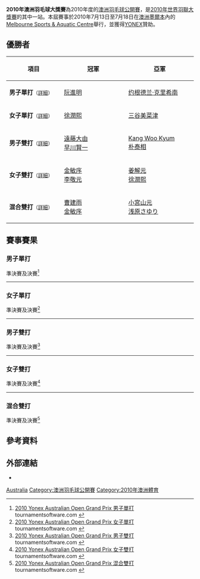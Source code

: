 {{noteTA|G1=Badminton}}
{{infobox badminton event
|name           = 2010年澳洲羽毛球大獎賽
|image          = 
|size           = 
|caption        =
|dates          = 2010年7月13日－7月18日
|number_edition = 
|level          = 3B
|prize_money    = 
|location       = {{AUS}}[[墨爾本|墨爾本]] 
|venue          = [[Melbourne_Sports_&_Aquatic_Centre|Melbourne Sports & Aquatic Centre]]
|previous       = 2009年澳洲羽毛球大獎賽
|next           = 2011年澳洲羽毛球黃金大獎賽
}}
'''2010年澳洲羽毛球大獎賽'''為2010年度的[[澳洲羽毛球公開賽|澳洲羽毛球公開賽]]，是[[2010年世界羽聯大獎賽|2010年世界羽聯大獎賽]]的其中一站。本屆賽事於2010年7月13日至7月18日在[[澳洲|澳洲]][[墨爾本|墨爾本]]內的[[Melbourne_Sports_&_Aquatic_Centre|Melbourne Sports & Aquatic Centre]]舉行，並獲得[[YONEX|YONEX]]贊助。

== 優勝者 ==
{| class=wikitable style="font-size:small"
!width="200"|項目
!width="250"|冠軍
!width="250"|亞軍
|-
|'''男子單打'''<small>（[[#男子單打|詳細]]）</small>
|{{flagicon|VIE}} [[阮進明|阮進明]]
|{{flagicon|MAS}} [[约根德兰·克里希南|约根德兰·克里希南]]
|-
|'''女子單打'''<small>（[[#女子單打|詳細]]）</small>
|{{flagicon|KOR}} [[徐潤熙|徐潤熙]]
|{{flagicon|JPN}} [[三谷美菜津|三谷美菜津]]
|-
|'''男子雙打'''<small>（[[#男子雙打|詳細]]）</small>
|{{flagicon|JPN}} [[遠藤大由|遠藤大由]] <br /> {{flagicon|JPN}} [[早川賢一|早川賢一]]
|{{flagicon|KOR}} [[Kang_Woo_Kyum|Kang Woo Kyum]]<br/>{{flagicon|KOR}} [[朴泰相|朴泰相]]
|-
|'''女子雙打'''<small>（[[#女子雙打|詳細]]）</small>
|{{flagicon|KOR}} [[金敏序|金敏序]] <br /> {{flagicon|KOR}} [[李敬元|李敬元]]
|{{flagicon|KOR}} [[姜解元|姜解元]] <br /> {{flagicon|KOR}} [[徐潤熙|徐潤熙]]
|-
|'''混合雙打'''<small>（[[#混合雙打|詳細]]）</small>
|{{flagicon|KOR}} [[曹建雨|曹建雨]] <br /> {{flagicon|KOR}} [[金敏序|金敏序]]
|{{flagicon|JPN}} [[小宮山元|小宮山元]]<br/>{{flagicon|JPN}} [[浅原さゆり|浅原さゆり]]
|}

== 賽事賽果 ==
=== 男子單打 ===
;準決賽及決賽<ref name="MS">[http://www.tournamentsoftware.com/sport/draw.aspx?id=44054BFA-1C9E-4D40-8B68-85BE51667A70&draw=7 2010 Yonex Australian Open Grand Prix 男子單打] {{Wayback|url=http://www.tournamentsoftware.com/sport/draw.aspx?id=44054BFA-1C9E-4D40-8B68-85BE51667A70&draw=7 |date=20170925211133 }} tournamentsoftware.com {{en}}</ref>
{{4TeamBracket-Tennis3-v2
| team-width=200
| RD1-seed1=1
| RD1-team1='''{{flagicon|VIE}} [[阮進明|阮進明]]
| RD1-score1-1='''21
| RD1-score1-2='''21
| RD1-score1-3=
| RD1-seed2=3/4
| RD1-team2={{flagicon|INA}} [[阿兰夏·尤纳斯|阿兰夏·尤纳斯]]
| RD1-score2-1=10
| RD1-score2-2=15
| RD1-score2-3=

| RD1-seed3=5/8
| RD1-team3='''{{flagicon|MAS}} [[约根德兰·克里希南|约根德兰·克里希南]]
| RD1-score3-1='''21
| RD1-score3-2=9
| RD1-score3-3='''21
| RD1-seed4=
| RD1-team4={{flagicon|KOR}} [[Hwang_Jung-woon|Hwang Jung-woon]]
| RD1-score4-1=17
| RD1-score4-2='''21
| RD1-score4-3=15

| RD2-seed1=1
| RD2-team1='''{{flagicon|VIE}} [[阮進明|阮進明]]
| RD2-score1-1='''21
| RD2-score1-2='''21
| RD2-score1-3=
| RD2-seed2=5/8
| RD2-team2={{flagicon|MAS}} [[约根德兰·克里希南|约根德兰·克里希南]]
| RD2-score2-1=14
| RD2-score2-2=11
| RD2-score2-3=
}}
----

=== 女子單打 ===
;準決賽及決賽<ref name="WS">[http://www.tournamentsoftware.com/sport/draw.aspx?id=44054BFA-1C9E-4D40-8B68-85BE51667A70&draw=6 2010 Yonex Australian Open Grand Prix 女子單打] {{Wayback|url=http://www.tournamentsoftware.com/sport/draw.aspx?id=44054BFA-1C9E-4D40-8B68-85BE51667A70&draw=6 |date=20170925195601 }} tournamentsoftware.com {{en}}</ref>
{{4TeamBracket-Tennis3-v2
| team-width=200
| RD1-seed1=
| RD1-team1='''{{flagicon|JPN}} [[三谷美菜津|三谷美菜津]]
| RD1-score1-1=13
| RD1-score1-2='''21
| RD1-score1-3='''21
| RD1-seed2=
| RD1-team2={{flagicon|KOR}} [[黃慧淵|黃慧淵]]
| RD1-score2-1='''21
| RD1-score2-2=14
| RD1-score2-3=13

| RD1-seed3=
| RD1-team3='''{{flagicon|KOR}} [[徐潤熙|徐潤熙]]
| RD1-score3-1='''21
| RD1-score3-2='''21
| RD1-score3-3=
| RD1-seed4=
| RD1-team4={{flagicon|AUS}} [[黃嘉琪_(羽毛球運動員)|黃嘉琪]]
| RD1-score4-1=16
| RD1-score4-2=16
| RD1-score4-3=

| RD2-seed1=1
| RD2-team1={{flagicon|JPN}} [[三谷美菜津|三谷美菜津]]
| RD2-score1-1=20
| RD2-score1-2='''21
| RD2-score1-3=19
| RD2-seed2=
| RD2-team2='''{{flagicon|KOR}} [[徐潤熙|徐潤熙]]
| RD2-score2-1='''22
| RD2-score2-2=14
| RD2-score2-3='''21
}}
----

=== 男子雙打 ===
;準決賽及決賽<ref name="MD">[http://www.tournamentsoftware.com/sport/draw.aspx?id=44054BFA-1C9E-4D40-8B68-85BE51667A70&draw=4 2010 Yonex Australian Open Grand Prix 男子雙打] {{Wayback|url=http://www.tournamentsoftware.com/sport/draw.aspx?id=44054BFA-1C9E-4D40-8B68-85BE51667A70&draw=4 |date=20170925182821 }} tournamentsoftware.com {{en}}</ref>
{{4TeamBracket-Tennis3-v2
| team-width=200
| RD1-seed1=1
| RD1-team1={{flagicon|MAS}} [[顏德財|顏德財]]<br/> {{flagicon|MAS}} [[陳斌生|陳斌生]]
| RD1-score1-1=17
| RD1-score1-2='''23
| RD1-score1-3=19
| RD1-seed2=
| RD1-team2='''{{flagicon|JPN}} [[遠藤大由|遠藤大由]]<br/> {{flagicon|JPN}} [[早川賢一|早川賢一]]
| RD1-score2-1='''21
| RD1-score2-2=21
| RD1-score2-3='''21

| RD1-seed3=3/4
| RD1-team3={{flagicon|AUS}} [[Saliya_Gunaratne|Saliya Gunaratne]]<br/> {{flagicon|AUS}} [[Chad_Whitehead|Chad Whitehead]]
| RD1-score3-1=15
| RD1-score3-2=7
| RD1-score3-3=
| RD1-seed4=
| RD1-team4='''{{flagicon|KOR}} [[Kang_Woo_Kyum|Kang Woo Kyum]]<br/> {{flagicon|KOR}} [[朴泰相|朴泰相]]
| RD1-score4-1='''21
| RD1-score4-2='''21
| RD1-score4-3=

| RD2-seed1=
| RD2-team1='''{{flagicon|JPN}} [[遠藤大由|遠藤大由]]<br/> {{flagicon|JPN}} [[早川賢一|早川賢一]]
| RD2-score1-1='''21
| RD2-score1-2='''21
| RD2-score1-3=
| RD2-seed2=
| RD2-team2={{flagicon|KOR}} [[Kang_Woo_Kyum|Kang Woo Kyum]]<br/> {{flagicon|KOR}} [[朴泰相|朴泰相]]
| RD2-score2-1=15
| RD2-score2-2=16
| RD2-score2-3=
}}
----

=== 女子雙打 ===
;準決賽及決賽<ref name="WD">[http://www.tournamentsoftware.com/sport/draw.aspx?id=44054BFA-1C9E-4D40-8B68-85BE51667A70&draw=3 2010 Yonex Australian Open Grand Prix 女子雙打] {{Wayback|url=http://www.tournamentsoftware.com/sport/draw.aspx?id=44054BFA-1C9E-4D40-8B68-85BE51667A70&draw=3 |date=20170925195233 }} tournamentsoftware.com {{en}}</ref>
{{4TeamBracket-Tennis3-v2
| team-width=200
| RD1-seed1=
| RD1-team1='''{{flagicon|KOR}} [[姜解元|姜解元]]<br/> {{flagicon|KOR}} [[徐潤熙|徐潤熙]]
| RD1-score1-1='''21
| RD1-score1-2=21
| RD1-score1-3='''21
| RD1-seed2=
| RD1-team2={{flagicon|JPN}} [[三谷美菜津|三谷美菜津]]<br/> {{flagicon|JPN}} [[樽野惠|樽野惠]]
| RD1-score2-1=12
| RD1-score2-2='''23
| RD1-score2-3=16

| RD1-seed3=
| RD1-team3='''{{flagicon|KOR}} [[金敏序|金敏序]]<br/> {{flagicon|KOR}} [[李敬元|李敬元]]
| RD1-score3-1='''21
| RD1-score3-2='''21
| RD1-score3-3=
| RD1-seed4=
| RD1-team4={{flagicon|JPN}} [[浅原さゆり|浅原さゆり]]<br/> {{flagicon|JPN}} [[金森裕子|金森裕子]]
| RD1-score4-1=17
| RD1-score4-2=11
| RD1-score4-3=

| RD2-seed1=
| RD2-team1={{flagicon|KOR}} [[姜解元|姜解元]]<br/> {{flagicon|KOR}} [[徐潤熙|徐潤熙]]
| RD2-score1-1=17
| RD2-score1-2=17
| RD2-score1-3=
| RD2-seed2=
| RD2-team2='''{{flagicon|KOR}} [[金敏序|金敏序]]<br/> {{flagicon|KOR}} [[李敬元|李敬元]]
| RD2-score2-1='''21
| RD2-score2-2='''21
| RD2-score2-3=
}}
----

=== 混合雙打 ===
;準決賽及決賽<ref name="XD">[http://www.tournamentsoftware.com/sport/draw.aspx?id=44054BFA-1C9E-4D40-8B68-85BE51667A70&draw=2 2010 Yonex Australian Open Grand Prix 混合雙打] {{Wayback|url=http://www.tournamentsoftware.com/sport/draw.aspx?id=44054BFA-1C9E-4D40-8B68-85BE51667A70&draw=2 |date=20170925211218 }} tournamentsoftware.com {{en}}</ref>
{{4TeamBracket-Tennis3-v2
| team-width=200
| RD1-seed1=
| RD1-team1={{flagicon|JPN}} [[早川賢一|早川賢一]]<br/> {{flagicon|JPN}} [[高橋禮華|高橋禮華]]
| RD1-score1-1=17
| RD1-score1-2=11
| RD1-score1-3=
| RD1-seed2=
| RD1-team2='''{{flagicon|KOR}} [[曹建雨|曹建雨]]<br/> {{flagicon|KOR}} [[金敏序|金敏序]]
| RD1-score2-1='''21
| RD1-score2-2='''21
| RD1-score2-3=

| RD1-seed3=
| RD1-team3={{flagicon|AUS}} [[Ben_Mccarthy|Ben Mccarthy]]<br/> {{flagicon|AUS}} [[唐鹤恬|唐鹤恬]]
| RD1-score3-1=12
| RD1-score3-2=15
| RD1-score3-3=
| RD1-seed4=
| RD1-team4='''{{flagicon|JPN}} [[小宮山元|小宮山元]]<br/> {{flagicon|JPN}} [[浅原さゆり|浅原さゆり]]
| RD1-score4-1='''21
| RD1-score4-2='''21
| RD1-score4-3=

| RD2-seed1=
| RD2-team1='''{{flagicon|KOR}} [[曹建雨|曹建雨]]<br/> {{flagicon|KOR}} [[金敏序|金敏序]]
| RD2-score1-1='''21
| RD2-score1-2='''21
| RD2-score1-3=
| RD2-seed2=
| RD2-team2={{flagicon|JPN}} [[小宮山元|小宮山元]]<br/> {{flagicon|JPN}} [[浅原さゆり|浅原さゆり]]
| RD2-score2-1=14
| RD2-score2-2=10
| RD2-score2-3=
}}

== 參考資料 ==
{{Reflist}}

== 外部連結 ==
*{{official|http://www.australianbadmintonopen.com.au}}

{{2010年世界羽聯大獎賽}}

[[Category:2010年世界羽聯大獎賽|Australia]]
[[Category:澳洲羽毛球公開賽|Category:澳洲羽毛球公開賽]]
[[Category:2010年澳洲體育|Category:2010年澳洲體育]]
